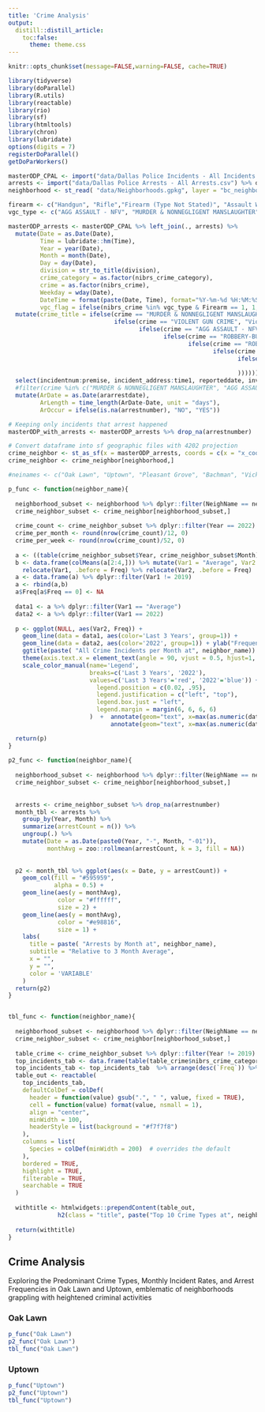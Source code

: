 ---
title: 'Crime Analysis'
output:
  distill::distill_article:
    toc:false:
      theme: theme.css
---

```{r setup, include=FALSE}
knitr::opts_chunk$set(message=FALSE,warning=FALSE, cache=TRUE)
```

```{r include = FALSE}
library(tidyverse)
library(doParallel)
library(R.utils)
library(reactable)
library(rio)
library(sf)
library(htmltools)
library(chron)
library(lubridate)
options(digits = 7)
registerDoParallel()
getDoParWorkers()
```


```{r include=FALSE}
masterODP_CPAL <- import("data/Dallas Police Incidents - All Incidents Since Aug 2019.csv") 
arrests <- import("data/Dallas Police Arrests - All Arrests.csv") %>% dplyr::select(incidentnum, arrestnumber, ararrestdate, ararresttime, arpremises)
neighborhood <- st_read( "data/Neighborhoods.gpkg", layer = "bc_neighborhoods") %>% st_transform(crs = 2276)

firearm <- c("Handgun", "Rifle","Firearm (Type Not Stated)", "Assault Weapon", "Unknown Type Gun", "Other/Unknown Gun", "Shotgun", "Other Gun", "Other Firearm")
vgc_type <- c("AGG ASSAULT - NFV", "MURDER & NONNEGLIGENT MANSLAUGHTER", "NEGLIGENT MANSLAUGHTER")

masterODP_arrests <- masterODP_CPAL %>% left_join(., arrests) %>%
  mutate(Date = as.Date(Date),
         Time = lubridate::hm(Time),
         Year = year(Date),
         Month = month(Date),
         Day = day(Date),
         division = str_to_title(division),
         crime_category = as.factor(nibrs_crime_category),
         crime = as.factor(nibrs_crime),
         Weekday = wday(Date),
         DateTime = format(paste(Date, Time), format="%Y-%m-%d %H:%M:%S"),
         vgc_flag = ifelse(nibrs_crime %in% vgc_type & Firearm == 1, 1, 0)) %>%
  mutate(crime_title = ifelse(crime == "MURDER & NONNEGLIGENT MANSLAUGHTER", "Murder & Nonnegligent Manslaughter",
                              ifelse(crime == "VIOLENT GUN CRIME", "Violent Gun Crime",
                                     ifelse(crime == "AGG ASSAULT - NFV", "Aggravated Assault (NFV)",
                                            ifelse(crime == "ROBBERY-BUSINESS", "Robbery (Business)",
                                                   ifelse(crime == "ROBBERY-INDIVIDUAL", "Robbery (Individual)",
                                                          ifelse(crime == "BURGLARY-RESIDENCE", "Burglary (Residence)",
                                                                 ifelse(crime == "BURGLARY-BUSINESS", "Burglary (Business)",
                                                                        "ERROR"
                                                                 ))))))))  %>%
  select(incidentnum:premise, incident_address:time1, reporteddate, involvement:ro1name, status, mo, offensecode:nibrs_type, zip_code:geocoded_column.longitude, taag:compsex, weaponused, tot_victims:crime_title) %>%
  #filter(crime %in% c("MURDER & NONNEGLIGENT MANSLAUGHTER", "AGG ASSAULT - NFV", "ROBBERY-BUSINESS", "ROBBERY-INDIVIDUAL", "BURGLARY-RESIDENCE", "BURGLARY-BUSINESS")) %>%
  mutate(ArDate = as.Date(ararrestdate),
         ArLength = time_length(ArDate-Date, unit = "days"),
         ArOccur = ifelse(is.na(arrestnumber), "NO", "YES"))

# Keeping only incidents that arrest happened
masterODP_with_arrests <- masterODP_arrests %>% drop_na(arrestnumber)

# Convert dataframe into sf geographic files with 4202 projection
crime_neighbor <- st_as_sf(x = masterODP_arrests, coords = c(x = "x_coordinate", y = "y_coordinate"), crs = 2276)
crime_neighbor <- crime_neighbor[neighborhood,]

#neinames <- c("Oak Lawn", "Uptown", "Pleasant Grove", "Bachman", "Vickery Meadow(s)")

p_func <- function(neighbor_name){
  
  neighborhood_subset <- neighborhood %>% dplyr::filter(NeighName == neighbor_name)
  crime_neighbor_subset <- crime_neighbor[neighborhood_subset,]
  
  crime_count <- crime_neighbor_subset %>% dplyr::filter(Year == 2022)
  crime_per_month <- round(nrow(crime_count)/12, 0)
  crime_per_week <- round(nrow(crime_count)/52, 0)
  
  a <- ((table(crime_neighbor_subset$Year, crime_neighbor_subset$Month)))
  b <- data.frame(colMeans(a[2:4,])) %>% mutate(Var1 = "Average", Var2 = c(1:12)) %>% rename(Freq = colMeans.a.2.4.... ) %>% 
    relocate(Var1, .before = Freq) %>% relocate(Var2, .before = Freq)
  a <- data.frame(a) %>% dplyr::filter(Var1 != 2019)
  a <- rbind(a,b)
  a$Freq[a$Freq == 0] <- NA
  
  data1 <- a %>% dplyr::filter(Var1 == "Average")
  data2 <- a %>% dplyr::filter(Var1 == 2022)
  
  p <- ggplot(NULL, aes(Var2, Freq)) + 
    geom_line(data = data1, aes(color='Last 3 Years', group=1)) +
    geom_line(data = data2, aes(color='2022', group=1)) + ylab("Frequency") + xlab("Month") + 
    ggtitle(paste( "All Crime Incidents per Month at", neighbor_name)) + 
    theme(axis.text.x = element_text(angle = 90, vjust = 0.5, hjust=1, size = 9)) +
    scale_color_manual(name='Legend',
                       breaks=c('Last 3 Years', '2022'),
                       values=c('Last 3 Years'='red', '2022'='blue')) + theme(
                         legend.position = c(0.02, .95),
                         legend.justification = c("left", "top"),
                         legend.box.just = "left",
                         legend.margin = margin(6, 6, 6, 6)
                       )  +  annotate(geom="text", x=max(as.numeric(data2$Var2)), y=max(as.numeric(data2$Freq), na.rm = T) +4, label=paste(crime_per_month, "Crime Per Month in 2022"),color="red", size = 3, hjust=1) + 
                             annotate(geom="text", x=max(as.numeric(data2$Var2)), y=max(as.numeric(data2$Freq), na.rm = T) +16, label=paste(crime_per_week, "Crime Per Week in 2022"),color="red", size = 3, hjust=1)

  return(p)
}
  
p2_func <- function(neighbor_name){
  
  neighborhood_subset <- neighborhood %>% dplyr::filter(NeighName == neighbor_name)
  crime_neighbor_subset <- crime_neighbor[neighborhood_subset,]
  
  
  arrests <- crime_neighbor_subset %>% drop_na(arrestnumber)
  month_tbl <- arrests %>%
    group_by(Year, Month) %>%
    summarize(arrestCount = n()) %>%
    ungroup(.) %>%
    mutate(Date = as.Date(paste0(Year, "-", Month, "-01")),
           monthAvg = zoo::rollmean(arrestCount, k = 3, fill = NA))
  
  
  p2 <- month_tbl %>% ggplot(aes(x = Date, y = arrestCount)) +
    geom_col(fill = "#595959",
             alpha = 0.5) +
    geom_line(aes(y = monthAvg),
              color = "#ffffff",
              size = 2) +
    geom_line(aes(y = monthAvg),
              color = "#e98816",
              size = 1) +
    labs(
      title = paste( "Arrests by Month at", neighbor_name),
      subtitle = "Relative to 3 Month Average",
      x = "",
      y = "",
      color = 'VARIABLE'
    )
  return(p2)
}


tbl_func <- function(neighbor_name){
  
  neighborhood_subset <- neighborhood %>% dplyr::filter(NeighName == neighbor_name)
  crime_neighbor_subset <- crime_neighbor[neighborhood_subset,]
  
  table_crime <- crime_neighbor_subset %>% dplyr::filter(Year != 2019)
  top_incidents_tab <- data.frame(table(table_crime$nibrs_crime_category))
  top_incidents_tab <- top_incidents_tab  %>% arrange(desc(`Freq`)) %>% slice(1:5) %>% rename(`Crime Type` = Var1, "Frequency" = Freq )
  table_out <- reactable(
    top_incidents_tab,
    defaultColDef = colDef(
      header = function(value) gsub(".", " ", value, fixed = TRUE),
      cell = function(value) format(value, nsmall = 1),
      align = "center",
      minWidth = 100,
      headerStyle = list(background = "#f7f7f8")
    ),
    columns = list(
      Species = colDef(minWidth = 200)  # overrides the default
    ),
    bordered = TRUE,
    highlight = TRUE,
    filterable = TRUE,
    searchable = TRUE
  )
  
  withtitle <- htmlwidgets::prependContent(table_out, 
              h2(class = "title", paste("Top 10 Crime Types at", neighbor_name)))
  
  return(withtitle)
}
```

## Crime Analysis {-}
Exploring the Predominant Crime Types, Monthly Incident Rates, and Arrest Frequencies in Oak Lawn and Uptown, emblematic of neighborhoods grappling with heightened criminal activities

### Oak Lawn

```{r, echo = FALSE, message=FALSE, warning=FALSE, fig.width=10,fig.height=5, layout="l-body-outset"}
p_func("Oak Lawn")
p2_func("Oak Lawn")
tbl_func("Oak Lawn")
```

### Uptown

```{r, echo = FALSE, message=FALSE, warning=FALSE, fig.width=10,fig.height=5, layout="l-body-outset"}
p_func("Uptown")
p2_func("Uptown")
tbl_func("Uptown")
```

